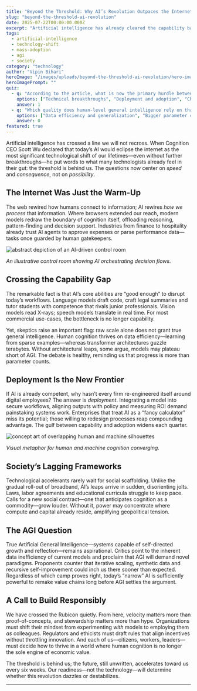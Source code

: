 ```yaml
---
title: "Beyond the Threshold: Why AI’s Revolution Outpaces the Internet"
slug: "beyond-the-threshold-ai-revolution"
date: 2025-07-22T00:00:00.000Z
excerpt: "Artificial intelligence has already cleared the capability bar that once separated it from world-changing technologies like the internet. The coming challenge is no longer about whether AI can transform society—but how quickly we can integrate it and restructure our institutions around it."
tags:
  - artificial-intelligence
  - technology-shift
  - mass-adoption
  - agi
  - society
category: "technology"
author: "Vipin Bihari"
heroImage: "/images/uploads/beyond-the-threshold-ai-revolution/hero-image.jpg"
heroImagePrompt: ""
quiz:
  - q: "According to the article, what is now the primary hurdle between AI’s capabilities and its widespread impact?"
    options: ["Technical breakthroughs", "Deployment and adoption", "Cheaper compute"]
    answer: 1
  - q: "Which quality does human-level general intelligence rely on that today’s large language models still struggle with?"
    options: ["Data efficiency and generalization", "Bigger parameter counts", "Access to cloud GPUs"]
    answer: 0
featured: true
---
```


<!-- Start of English article body -->

Artificial intelligence has crossed a line we will not recross. When Cognition CEO Scott Wu declared that today’s AI would eclipse the internet as the most significant technological shift of our lifetimes—even without further breakthroughs—he put words to what many technologists already feel in their gut: the threshold is behind us. The questions now center on *speed* and *consequence*, not on *possibility*.

## The Internet Was Just the Warm-Up

The web rewired how humans connect to information; AI rewires *how we process* that information. Where browsers extended our reach, modern models redraw the boundary of cognition itself, offloading reasoning, pattern-finding and decision support. Industries from finance to hospitality already trust AI agents to approve expenses or parse performance data—tasks once guarded by human gatekeepers.

![abstract depiction of an AI-driven control room](/images/uploads/beyond-the-threshold-ai-revolution/control-room.png)

*An illustrative control room showing AI orchestrating decision flows.*

## Crossing the Capability Gap

The remarkable fact is that AI’s core abilities are “good enough” to disrupt today’s workflows. Language models draft code, craft legal summaries and tutor students with competence that rivals junior professionals. Vision models read X-rays; speech models translate in real time. For most commercial use-cases, the bottleneck is no longer capability.

Yet, skeptics raise an important flag: raw scale alone does not grant true general intelligence. Human cognition thrives on data efficiency—learning from sparse examples—whereas transformer architectures guzzle terabytes. Without architectural leaps, some argue, models may plateau short of AGI. The debate is healthy, reminding us that progress is more than parameter counts.

## Deployment Is the New Frontier

If AI is already competent, why hasn’t every firm re-engineered itself around digital employees? The answer is *deployment*. Integrating a model into secure workflows, aligning outputs with policy and measuring ROI demand painstaking systems work. Enterprises that treat AI as a “fancy calculator” miss its potential; those willing to redesign processes reap compounding advantage. The gulf between capability and adoption widens each quarter.

![concept art of overlapping human and machine silhouettes](/images/uploads/beyond-the-threshold-ai-revolution/human-machine.png)

*Visual metaphor for human and machine cognition converging.*

## Society’s Lagging Frameworks

Technological accelerants rarely wait for social scaffolding. Unlike the gradual roll-out of broadband, AI’s leaps arrive in sudden, disorienting jolts. Laws, labor agreements and educational curricula struggle to keep pace. Calls for a new social contract—one that anticipates cognition as a commodity—grow louder. Without it, power may concentrate where compute and capital already reside, amplifying geopolitical tension.

## The AGI Question

True Artificial General Intelligence—systems capable of self-directed growth and reflection—remains aspirational. Critics point to the inherent data inefficiency of current models and proclaim that AGI will demand novel paradigms. Proponents counter that iterative scaling, synthetic data and recursive self-improvement could inch us there sooner than expected. Regardless of which camp proves right, today’s “narrow” AI is sufficiently powerful to remake value chains long before AGI settles the argument.

## A Call to Build Responsibly

We have crossed the Rubicon quietly. From here, velocity matters more than proof-of-concepts, and stewardship matters more than hype. Organizations must shift their mindset from experimenting *with* models to employing them *as* colleagues. Regulators and ethicists must draft rules that align incentives without throttling innovation. And each of us—citizens, workers, leaders—must decide how to thrive in a world where human cognition is no longer the sole engine of economic value.

The threshold is behind us; the future, still unwritten, accelerates toward us every six weeks. Our readiness—not the technology—will determine whether this revolution dazzles or destabilizes.

<!-- End of English article body -->
---
